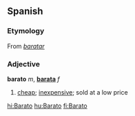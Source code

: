 ==Spanish==
===Etymology===
From ''[[baratar]]''

=== Adjective ===
'''barato''' ''m'', '''[[barata]]''' ''f''

# [[cheap]]; [[inexpensive]]; sold at a low price

[[hi:Barato]]
[[hu:Barato]]
[[fi:Barato]]